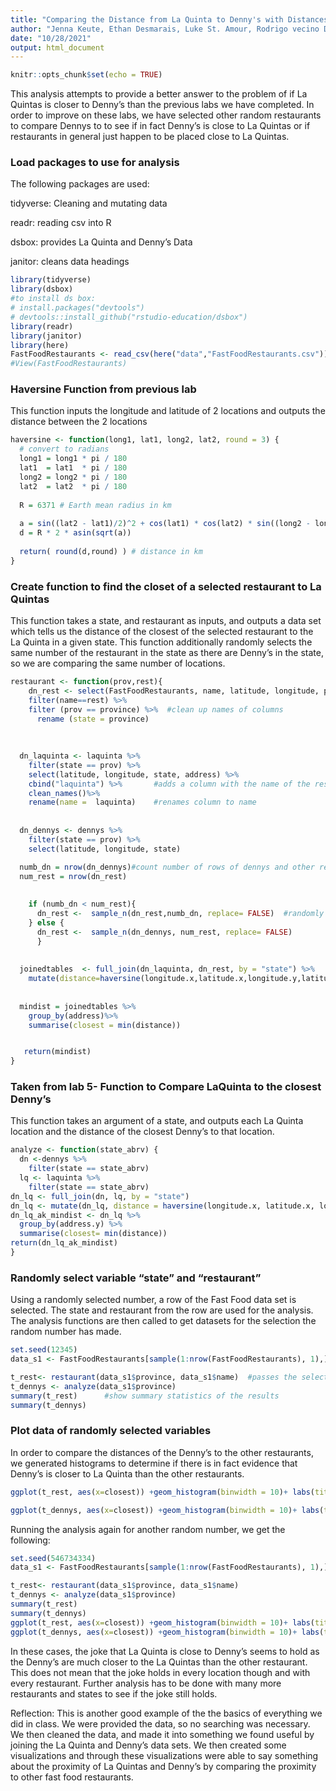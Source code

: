 ```yaml
---
title: "Comparing the Distance from La Quinta to Denny's with Distances between La Quinta and Other Restaurants"
author: "Jenna Keute, Ethan Desmarais, Luke St. Amour, Rodrigo vecino De Haro"
date: "10/28/2021"
output: html_document
---
```


```r
knitr::opts_chunk$set(echo = TRUE)
```


This analysis attempts to provide a better answer to the problem of if La Quintas is closer to Denny's than the previous labs we have completed. In order to improve on these labs, we have selected other random restaurants to compare Dennys to to see if in fact Denny's is close to La Quintas or if restaurants in general just happen to be placed close to La Quintas. 


### Load packages to use for analysis
The following packages are used:

tidyverse: Cleaning and mutating data

readr: reading csv into R

dsbox: provides La Quinta and Denny's Data

janitor: cleans data headings


```r
library(tidyverse)
library(dsbox)
#to install ds box:
# install.packages("devtools")
# devtools::install_github("rstudio-education/dsbox")
library(readr)
library(janitor)
library(here)
FastFoodRestaurants <- read_csv(here("data","FastFoodRestaurants.csv"))
#View(FastFoodRestaurants)
```

### Haversine Function from previous lab 

This function inputs the longitude and latitude of 2 locations and outputs the distance between the 2 locations

```r
haversine <- function(long1, lat1, long2, lat2, round = 3) {
  # convert to radians
  long1 = long1 * pi / 180
  lat1  = lat1  * pi / 180
  long2 = long2 * pi / 180
  lat2  = lat2  * pi / 180
  
  R = 6371 # Earth mean radius in km
  
  a = sin((lat2 - lat1)/2)^2 + cos(lat1) * cos(lat2) * sin((long2 - long1)/2)^2
  d = R * 2 * asin(sqrt(a))
  
  return( round(d,round) ) # distance in km
}
```


### Create function to find the closet of a selected restaurant to La Quintas

This function takes a state, and restaurant as inputs, and outputs a data set which tells us the distance of the closest of the selected restaurant to the La Quinta in a given state. This function additionally randomly selects the same number of the restaurant in the state as there are Denny's in the state, so we are comparing the same number of locations.  

```r
restaurant <- function(prov,rest){
    dn_rest <- select(FastFoodRestaurants, name, latitude, longitude, province) %>%  #remove unneeded columns
    filter(name==rest) %>%
    filter (prov == province) %>%  #clean up names of columns
      rename (state = province)
  
   
    
  dn_laquinta <- laquinta %>%
    filter(state == prov) %>%
    select(latitude, longitude, state, address) %>%
    cbind("laquinta") %>%       #adds a column with the name of the restraunt
    clean_names()%>%
    rename(name =  laquinta)    #renames column to name
    
  
  dn_dennys <- dennys %>%
    filter(state == prov) %>%
    select(latitude, longitude, state)

  numb_dn = nrow(dn_dennys)#count number of rows of dennys and other restaurant
  num_rest = nrow(dn_rest)
  
  
    if (numb_dn < num_rest){
      dn_rest <-  sample_n(dn_rest,numb_dn, replace= FALSE)  #randomly select the same amount of locations as Dennys
    } else {
      dn_rest <-  sample_n(dn_dennys, num_rest, replace= FALSE)
      }
      
  
  joinedtables  <- full_join(dn_laquinta, dn_rest, by = "state") %>%
    mutate(distance=haversine(longitude.x,latitude.x,longitude.y,latitude.y)) #calculate distances between la Quinta and restaurant
    
    
  mindist = joinedtables %>% 
    group_by(address)%>%
    summarise(closest = min(distance))


   return(mindist)
}

```
###  Taken from lab 5- Function to Compare LaQuinta to the closest Denny's

This function takes an argument of a state, and outputs each La Quinta location and the distance of the closest Denny's to that location. 

```r
analyze <- function(state_abrv) {
  dn <-dennys %>%
    filter(state == state_abrv)
  lq <- laquinta %>%
    filter(state == state_abrv)
dn_lq <- full_join(dn, lq, by = "state")
dn_lq <- mutate(dn_lq, distance = haversine(longitude.x, latitude.x, longitude.y, latitude.y))
dn_lq_ak_mindist <- dn_lq %>%
  group_by(address.y) %>%
  summarise(closest= min(distance))
return(dn_lq_ak_mindist)
}
```

### Randomly select variable "state" and "restaurant"
Using a randomly selected number, a row of the Fast Food data set is selected. The state and restaurant from the row are used for the analysis. The analysis functions are then called to get datasets for the selection the random number has made. 

```r
set.seed(12345)  
data_s1 <- FastFoodRestaurants[sample(1:nrow(FastFoodRestaurants), 1),] #select a random row according to the seed from the Fast Food Data

t_rest<- restaurant(data_s1$province, data_s1$name)  #passes the selected row into our functions
t_dennys <- analyze(data_s1$province)
summary(t_rest)      #show summary statistics of the results
summary(t_dennys)
```
### Plot data of randomly selected variables
In order to compare the distances of the Denny's to the other restaurants, we generated histograms to determine if there is in fact evidence that Denny's is closer to La Quinta than the other restaurants.


```r
ggplot(t_rest, aes(x=closest)) +geom_histogram(binwidth = 10)+ labs(title = data_s1$name, subtitle = data_s1$province)
```
```r
ggplot(t_dennys, aes(x=closest)) +geom_histogram(binwidth = 10)+ labs(title = "Dennys", subtitle = data_s1$province)
```

Running the analysis again for another random number, we get the following:

```r
set.seed(546734334)
data_s1 <- FastFoodRestaurants[sample(1:nrow(FastFoodRestaurants), 1),]

t_rest<- restaurant(data_s1$province, data_s1$name)
t_dennys <- analyze(data_s1$province)
summary(t_rest)
summary(t_dennys)
ggplot(t_rest, aes(x=closest)) +geom_histogram(binwidth = 10)+ labs(title = data_s1$name, subtitle = data_s1$province)
ggplot(t_dennys, aes(x=closest)) +geom_histogram(binwidth = 10)+ labs(title = "Dennys", subtitle = data_s1$province)

```

In these cases, the joke that La Quinta is close to Denny's seems to hold as the Denny's are much closer to the La Quintas than the other restaurant. This does not mean that the joke holds in every location though and with every restaurant. Further analysis has to be done with many more restaurants and states to see if the joke still holds.


Reflection: This is another good example of the the basics of everything we did in class. We were provided the data, so no searching was necessary. We then cleaned the data, and made it into something we found useful by joining the La Quinta and Denny's data sets. We then created some visualizations and through these visualizations were able to say something about the proximity of La Quintas and Denny's by comparing the proximity to other fast food restaurants.